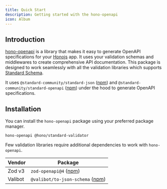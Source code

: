 ```yaml
---
title: Quick Start
description: Getting started with the hono-openapi
icon: Album
---
```


## Introduction

[hono-openapi](https://npmjs.com/package/hono-openapi) is a library that makes it easy to generate OpenAPI specifications for your [Honojs](https://hono.dev/) app. It uses your validation schemas and middlewares to create comprehensive API documentation. This package is designed to work seamlessly with all the validation libraries which supports [Standard Schema](https://standardschema.dev/).

It uses `@standard-community/standard-json` ([npm](https://npmjs.com/package/@standard-community/standard-json)) and `@standard-community/standard-openapi` ([npm](https://npmjs.com/package/@standard-community/standard-openapi)) under the hood to generate OpenAPI specifications.

## Installation

You can install the `hono-openapi` package using your preferred package manager.

```package-install
hono-openapi @hono/standard-validator
```

Few validation libraries require additional dependencies to work with `hono-openapi`.

| Vendor  | Package |
| ------- | ------- |
| Zod v3  | `zod-openapi@4` ([npm](https://npmjs.com/package/zod-openapi)) |
| Valibot | `@valibot/to-json-schema` ([npm](https://npmjs.com/package/@valibot/to-json-schema)) |
